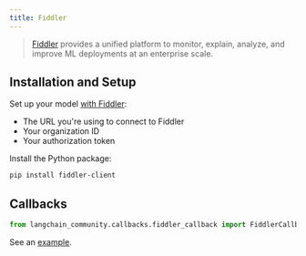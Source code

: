 ```yaml
---
title: Fiddler
---
```


>[Fiddler](https://www.fiddler.ai/) provides a unified platform to monitor, explain, analyze,
> and improve ML deployments at an enterprise scale.

## Installation and Setup

Set up your model [with Fiddler](https://demo.fiddler.ai):

* The URL you're using to connect to Fiddler
* Your organization ID
* Your authorization token

Install the Python package:

```bash
pip install fiddler-client
```

## Callbacks

```python
from langchain_community.callbacks.fiddler_callback import FiddlerCallbackHandler
```

See an [example](/oss/integrations/callbacks/fiddler).
